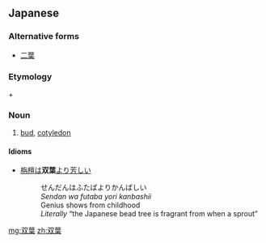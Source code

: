 ==Japanese==
{{ja-kanjitab|ふた|は|k2=ば|yomi=k|r=y}}

===Alternative forms===
* [[二葉]]

===Etymology===
{{m|ja|双|sc=Jpan|tr=futa||set of two}} + {{m|ja|葉|sc=Jpan|tr=ha||leaf}}

===Noun===
{{ja-noun|ふたば|kyu=雙葉}}

# [[bud]], [[cotyledon]]

====Idioms====
* [[栴檀]]は'''双葉'''[[より]][[芳しい]]
*: せんだんはふたばよりかんばしい
*: ''Sendan wa futaba yori kanbashii''
*: Genius shows from childhood
*: ''Literally'' “the Japanese bead tree is fragrant from when a sprout”

[[mg:双葉]]
[[zh:双葉]]